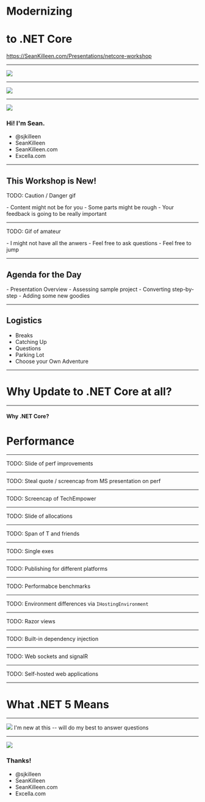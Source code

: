 

<Head>
  <title>.NET Core Modernization Workshop</title>
  <meta name="twitter:card" content="summary_large_image" />
  <meta name="twitter:site" content="@sjkilleen" />
  <meta name="twitter:title" content=".NET Core Modernization Workshop" />
  <meta name="twitter:description" content="Presentation content for Sean Killeen's full-day workshop" />
  <meta name="twitter:image" content="https://example.com/card.png" />
</Head>

# Modernizing 
# to .NET Core

<https://SeanKilleen.com/Presentations/netcore-workshop>

---

<Image src='images/excella2.jpg' size='contain' />

---

<Image src='images/dotNetFoundation.png' size='contain' />

---

<Split>

![](images/me.png)

<h3 class="less-bottom-margin"> Hi! I'm Sean.</h3>
<ul class="fa-ul">
    <li class="fa-li"><FontAwesomeIcon size="xs" icon ={faTwitter} listItem /> @sjkilleen</li>
    <li class="fa-li"><FontAwesomeIcon size="xs" icon ={faGithub} listItem />SeanKilleen</li>
    <li class="fa-li"><FontAwesomeIcon size="xs" icon ={faGlobe} listItem />SeanKilleen.com</li>
    <li class="fa-li"><FontAwesomeIcon size="xs" icon ={faBriefcase} listItem />Excella.com</li>
</ul>

</Split>

---

## This Workshop is New!

TODO: Caution / Danger gif

<Notes>
  - Content might not be for you
  - Some parts might be rough
  - Your feedback is going to be really important
</Notes>

---

TODO: Gif of amateur

<Notes>
  - I might not have all the anwers
  - Feel free to ask questions
  - Feel free to jump
</Notes>

---

## Agenda for the Day


<Notes>
  - Presentation Overview
  - Assessing sample project
  - Converting step-by-step
  - Adding some new goodies
</Notes>

---

## Logistics

* Breaks
* Catching Up
* Questions
* Parking Lot
* Choose your Own Adventure

---

# Why Update to .NET Core at all?

---

#### Why .NET Core?

# Performance

---

TODO: Slide of perf improvements

---

TODO: Steal quote / screencap from MS presentation on perf

--- 

TODO: Screencap of TechEmpower

---

TODO: Slide of allocations

---

TODO: Span of T and friends

---

TODO: Single exes

---

TODO: Publishing for different platforms

---

TODO: Performabce benchmarks 

---

TODO: Environment differences via `IHostingEnvironment`

---

TODO: Razor views

---

TODO: Built-in dependency injection

---

TODO: Web sockets and signalR

---

TODO: Self-hosted web applications

---

# What .NET 5 Means

---

<Image src='images/ship-launch-fail.gif'/>

<Notes>
I'm new at this -- will do my best to answer questions
</Notes>

--- 

<Split>

![](images/me.png)

<h3 class="less-bottom-margin">Thanks!</h3>
<ul class="fa-ul">
    <li class="fa-li"><FontAwesomeIcon size="xs" icon ={faTwitter} listItem /> @sjkilleen</li>
    <li class="fa-li"><FontAwesomeIcon size="xs" icon ={faGithub} listItem />SeanKilleen</li>
    <li class="fa-li"><FontAwesomeIcon size="xs" icon ={faGlobe} listItem />SeanKilleen.com</li>
    <li class="fa-li"><FontAwesomeIcon size="xs" icon ={faBriefcase} listItem />Excella.com</li>
</ul>

</Split>